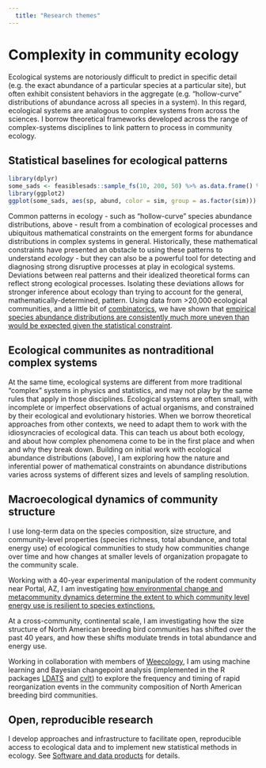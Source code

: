 ```yaml
---
  title: "Research themes"
---
```


# Complexity in community ecology

Ecological systems are notoriously difficult to predict in specific detail (e.g. the exact abundance of a particular species at a particular site), but often exhibit consistent behaviors in the aggregate (e.g. "hollow-curve" distributions of abundance across all species in a system). In this regard, ecological systems are analogous to complex systems from across the sciences. I borrow theoretical frameworks developed across the range of complex-systems disciplines to link pattern to process in community ecology.  

## Statistical baselines for ecological patterns

```r
library(dplyr)
some_sads <- feasiblesads::sample_fs(10, 200, 50) %>% as.data.frame() %>% mutate(sim = dplyr::row_number()) %>% tidyr::pivot_longer(-sim, names_to = "sp", values_to = "abund") %>% group_by(sim) %>% arrange(abund) %>% mutate(sp = row_number()) %>% ungroup()
library(ggplot2)
ggplot(some_sads, aes(sp, abund, color = sim, group = as.factor(sim))) + geom_line() + scale_color_viridis_c(option = "mako") + theme_minimal() + theme(legend.position = "none") + xlab("Rank")+ ylab("Abundance") + theme(panel.grid = element_blank())

```

Common patterns in ecology - such as "hollow-curve" species abundance distributions, above - result from a combination of ecological processes and ubiquitous mathematical constraints on the emergent forms for abundance distributions in complex systems in general. Historically, these mathematical constraints have presented an obstacle to using these patterns to understand *ecology* - but they can also be a powerful tool for detecting and diagnosing strong disruptive processes at play in ecological systems. Deviations between real patterns and their idealized theoretical forms can reflect strong ecological processes. Isolating these deviations allows for stronger inference about ecology than trying to account for the general, mathematically-determined, pattern. Using data from >20,000 ecological communities, and a little bit of [combinatorics](https://github.com/diazrenata/feasiblesads), we have shown that [empirical species abundance distributions are consistently much more uneven than would be expected given the statistical constraint](https://doi.org/10.1111/ele.13820). 

## Ecological communites as nontraditional complex systems

At the same time, ecological systems are different from more traditional "complex" systems in physics and statistics, and may not play by the same rules that apply in those disciplines. Ecological systems are often small, with incomplete or imperfect observations of actual organisms, and constrained by their ecological and evolutionary histories. When we borrow theoretical approaches from other contexts, we need to adapt them to work with the idiosyncracies of ecological data. This can teach us about both ecology, and about how complex phenomena come to be in the first place and when and why they break down. Building on initial work with ecological abundance distributions (above), I am exploring how the nature and inferential power of mathematical constraints on abundance distributions varies across systems of different sizes and levels of sampling resolution.


## Macroecological dynamics of community structure

I use long-term data on the species composition, size structure, and community-level properties (species richness, total abundance, and total energy use) of ecological communities to study how communities change over time and how changes at smaller levels of organization propagate to the community scale.

Working with a 40-year experimental manipulation of the rodent community near Portal, AZ, I am investigating [how environmental change and metacommunity dynamics determine the extent to which community level energy use is resilient to species extinctions.](https://doi.org/10.1101/2021.10.01.462799)

At a cross-community, continental scale, I am investigating how the size structure of North American breeding bird communities has shifted over the past 40 years, and how these shifts modulate trends in total abundance and energy use.

Working in collaboration with members of [Weecology](https://www.weecology.org), I am using machine learning and Bayesian changepoint analysis (implemented in the R packages [LDATS](https://weecology.github.io/LDATS/) and [cvlt](https://diazrenata.github.io/cvlt/)) to explore the frequency and timing of rapid reorganization events in the community composition of North American breeding bird communities. 

## Open, reproducible research

I develop approaches and infrastructure to facilitate open, reproducible access to ecological data and to implement new statistical methods in ecology. See [Software and data products](opensci.html) for details. 